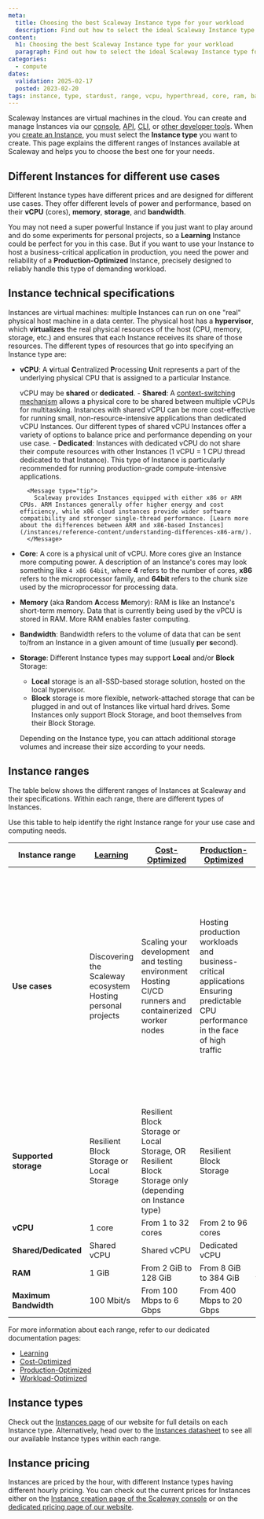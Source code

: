 ```yaml
---
meta:
  title: Choosing the best Scaleway Instance type for your workload
  description: Find out how to select the ideal Scaleway Instance type for your specific needs, whether it is for learning, testing, production, or workload optimization.
content:
  h1: Choosing the best Scaleway Instance type for your workload
  paragraph: Find out how to select the ideal Scaleway Instance type for your specific needs, whether it is for learning, testing, production, or workload optimization.
categories:
  - compute
dates:
  validation: 2025-02-17
  posted: 2023-02-20
tags: instance, type, stardust, range, vcpu, hyperthread, core, ram, bandwidth, dedicated, shared, memory, hypervisor, vm, storage, dev1, play2, gp1, pro2, ent1, gpu, arm, learning, development, production, production-optimized, cost-optimized, memory-optimized, storage-optimized
---
```


Scaleway Instances are virtual machines in the cloud. You can create and manage Instances via our [console](https://console.scaleway.com/), [API](https://www.scaleway.com/en/developers/api/), [CLI](https://www.scaleway.com/en/cli/), or [other developer tools](https://www.scaleway.com/en/developers/). When you [create an Instance](/instances/how-to/create-an-instance/), you must select the **Instance type** you want to create. This page explains the different ranges of Instances available at Scaleway and helps you to choose the best one for your needs.

## Different Instances for different use cases

Different Instance types have different prices and are designed for different use cases. They offer different levels of power and performance, based on their **vCPU** (cores), **memory**, **storage**, and **bandwidth**.

You may not need a super powerful Instance if you just want to play around and do some experiments for personal projects, so a **Learning** Instance could be perfect for you in this case. But if you want to use your Instance to host a business-critical application in production, you need the power and reliability of a **Production-Optimized** Instance, precisely designed to reliably handle this type of demanding workload.

## Instance technical specifications

Instances are virtual machines: multiple Instances can run on one "real" physical host machine in a data center. The physical host has a **hypervisor**, which **virtualizes** the real physical resources of the host (CPU, memory, storage, etc.) and ensures that each Instance receives its share of those resources. The different types of resources that go into specifying an Instance type are:

* **vCPU**: A **v**irtual **C**entralized **P**rocessing **U**nit represents a part of the underlying physical CPU that is assigned to a particular Instance.

    vCPU may be **shared** or **dedicated**.
        - **Shared**: A [context-switching mechanism](https://en.wikipedia.org/wiki/Context_switch) allows a physical core to be shared between multiple vCPUs for multitasking. Instances with shared vCPU can be more cost-effective for running small, non-resource-intensive applications than dedicated vCPU Instances. Our different types of shared vCPU Instances offer a variety of options to balance price and performance depending on your use case.
        - **Dedicated**: Instances with dedicated vCPU do not share their compute resources with other Instances (1 vCPU = 1 CPU thread dedicated to that Instance). This type of Instance is particularly recommended for running production-grade compute-intensive applications.

        <Message type="tip">
          Scaleway provides Instances equipped with either x86 or ARM CPUs. ARM Instances generally offer higher energy and cost efficiency, while x86 cloud instances provide wider software compatibility and stronger single-thread performance. [Learn more about the differences between ARM and x86-based Instances](/instances/reference-content/understanding-differences-x86-arm/).
        </Message>

* **Core**: A core is a physical unit of vCPU. More cores give an Instance more computing power. A description of an Instance's cores may look something like `4 x86 64bit`, where **4** refers to the number of cores, **x86** refers to the microprocessor family, and **64bit** refers to the chunk size used by the microprocessor for processing data.

* **Memory** (aka **R**andom **A**ccess **M**emory): RAM is like an Instance's short-term memory. Data that is currently being used by the vPCU is stored in RAM. More RAM enables faster computing.

* **Bandwidth**: Bandwidth refers to the volume of data that can be sent to/from an Instance in a given amount of time (usually **p**er **s**econd).

* **Storage**: Different Instance types may support **Local** and/or **Block** Storage:
    - **Local** storage is an all-SSD-based storage solution, hosted on the local hypervisor.
    - **Block** storage is more flexible, network-attached storage that can be plugged in and out of Instances like virtual hard drives. Some Instances only support Block Storage, and boot themselves from their Block Storage.

    Depending on the Instance type, you can attach additional storage volumes and increase their size according to your needs.

## Instance ranges

The table below shows the different ranges of Instances at Scaleway and their specifications. Within each range, there are different types of Instances.

Use this table to help identify the right Instance range for your use case and computing needs.

| **Instance range**    | [Learning](/instances/reference-content/learning/)     | [Cost-Optimized](/instances/reference-content/cost-optimized/)                                   | [Production-Optimized](/instances/reference-content/production-optimized/)                                                 | [Workload-Optimized](/instances/reference-content/workload-optimized/)                                                                                                                                        |
|-----------------------|----------------------------------------------------------------|----------------------------------------------------------------------------------------------------------|------------------------------------------------------------------------------------------------------------------------------------|-------------------------------------------------------------------------------------------------------------------------------------------------------------------------------------------------------------------------|
| **Use cases**         | Discovering the Scaleway ecosystem<br />Hosting personal projects | Scaling your development and testing environment<br />Hosting CI/CD runners and containerized worker nodes | Hosting production workloads and business-critical applications<br />Ensuring predictable CPU performance in the face of high traffic | Hosting high-demanding analysis, in-memory calculation, big-data processing, high-performance or cache databases<br />Designed for high-performance web-serving, video encoding, machine learning, batch processing, CI/CD |
| **Supported storage** | Resilient Block Storage or Local Storage                       | Resilient Block Storage or Local Storage, OR  Resilient Block Storage only (depending on Instance type) | Resilient Block Storage                                                                                                            | Resilient Block Storage                                                                                                                                                                                                 |
| **vCPU**              | 1 core                                                         | From 1 to 32 cores                                                                                       | From 2 to 96 cores                                                                                                                 | From 2 to 64 cores                                                                                                                                                                                                      |
| **Shared/Dedicated**  | Shared vCPU                                                    | Shared vCPU                                                                                              | Dedicated vCPU                                                                                                                     | Dedicated vCPU                                                                                                                                                                                                          |
| **RAM**               | 1 GiB                                                          | From 2 GiB to 128 GiB                                                                                    | From 8 GiB to 384 GiB                                                                                                              | From 4 GiB to 512 GiB                                                                                                                                                                                                   |
| **Maximum Bandwidth** | 100 Mbit/s                                                     | From 100 Mbps to 6 Gbps                                                                                  | From 400 Mbps to 20 Gbps                                                                                                           | From 400 Mbps to 12.8 Gbps                                                                                                                                                                                              |

For more information about each range, refer to our dedicated documentation pages:
- [Learning](/instances/reference-content/learning/)
- [Cost-Optimized](/instances/reference-content/cost-optimized/)
- [Production-Optimized](/instances/reference-content/production-optimized/)
- [Workload-Optimized](/instances/reference-content/workload-optimized/)

## Instance types

Check out the [Instances page](https://www.scaleway.com/en/virtual-instances/) of our website for full details on each Instance type. Alternatively, head over to the [Instances datasheet](/instances/reference-content/instances-datasheet/) to see all our available Instance types within each range.

## Instance pricing

Instances are priced by the hour, with different Instance types having different hourly pricing. You can check out the current prices for Instances either on the [Instance creation page of the Scaleway console](https://console.scaleway.com/instance/servers/create) or on the [dedicated pricing page of our website](https://www.scaleway.com/en/pricing/?tags=available).